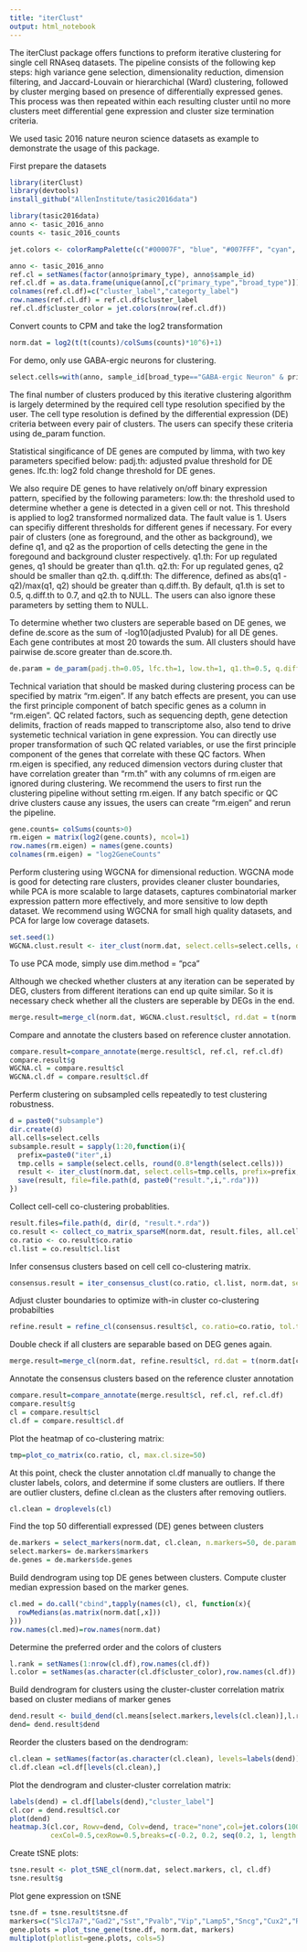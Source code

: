 ---
title: "iterClust"
output: html_notebook
---

The iterClust package offers functions to preform iterative clustering for single cell RNAseq datasets. The pipeline consists of the following kep steps: high variance gene selection, dimensionality reduction, dimension filtering, and Jaccard-Louvain or hierarchichal (Ward) clustering, followed by cluster merging based on presence of differentially expressed genes. This process was then repeated within each resulting cluster until no more clusters meet differential gene expression and cluster size termination criteria. 

We used tasic 2016 nature neuron science datasets as example to demonstrate the usage of this package. 

First prepare the datasets 

```{r}
library(iterClust)
library(devtools)
install_github("AllenInstitute/tasic2016data") 

library(tasic2016data)
anno <- tasic_2016_anno
counts <- tasic_2016_counts

jet.colors <- colorRampPalette(c("#00007F", "blue", "#007FFF", "cyan", "#7FFF7F", "yellow", "#FF7F00", "red", "#7F0000")) 

anno <- tasic_2016_anno
ref.cl = setNames(factor(anno$primary_type), anno$sample_id)
ref.cl.df = as.data.frame(unique(anno[,c("primary_type","broad_type")]))
colnames(ref.cl.df)=c("cluster_label","categorty_label")
row.names(ref.cl.df) = ref.cl.df$cluster_label
ref.cl.df$cluster_color = jet.colors(nrow(ref.cl.df))
```

Convert counts to CPM and take the log2 transformation
```{r}
norm.dat = log2(t(t(counts)/colSums(counts)*10^6)+1)
```

For demo, only use GABA-ergic neurons for clustering. 
```{r}
select.cells=with(anno, sample_id[broad_type=="GABA-ergic Neuron" & primary_type!="unclassified"])
```


The final number of clusters produced by this iterative clustering algorithm is largely determined by the required cell type resolution specified by the user. The cell type resolution is defined by the differential expression (DE) criteria between every pair of clusters. The users can specify these criteria using de_param function. 

Statistical singificance of DE genes are computed by limma, with two key parameters specified below:
padj.th: adjusted pvalue threshold for DE genes.
lfc.th: log2 fold change threshold for DE genes.

We also require DE genes to have relatively on/off binary expression pattern, specified by the following parameters:
low.th: the threshold used to determine whether a gene is detected in a given cell or not. This threshold is applied to log2 transformed normalized data. The fault value is 1. Users can specifiy different thresholds for different genes if necessary.
For every pair of clusters (one as foreground, and the other as background), we define q1, and q2 as the proportion of cells detecting the gene in the foregound and background cluster respectively.
q1.th: For up regulated genes, q1 should be greater than q1.th. 
q2.th: For up regulated genes, q2 should be smaller than q2.th. 
q.diff.th: The difference, defined as abs(q1 - q2)/max(q1, q2) should be greater than q.diff.th. 
By default, q1.th is set to 0.5, q.diff.th to 0.7, and q2.th to NULL. 
The users can also ignore these parameters by setting them to NULL. 

To determine whether two clusters are seperable based on DE genes, we define de.score as the sum of -log10(adjusted Pvalub) for all DE genes. Each gene contributes at most 20 towards the sum. All clusters should have pairwise de.score greater than de.score.th. 


```{r}
de.param = de_param(padj.th=0.05, lfc.th=1, low.th=1, q1.th=0.5, q.diff.th=0.7, de.score.th=60)
```

Technical variation that should be masked during clustering process can be specified by matrix "rm.eigen". If any batch effects are present, you can use the first principle component of batch specific genes as a column in "rm.eigen". QC related factors, such as sequencing depth, gene detection delimits, fraction of reads mapped to transcriptome also, also tend to drive systemetic technical variation in gene expression. You can directly use proper transformation of such QC related variables, or use the first principle component of the genes that correlate with these QC factors. When rm.eigen is specified, any reduced dimension vectors during cluster that have correlation greater than "rm.th" with any columns of rm.eigen are ignored during clustering. 
We recommend the users to first run the clustering pipeline without setting rm.eigen. If any batch specific or QC drive clusters cause any issues, the users can create "rm.eigen" and rerun the pipeline. 

```{r}
gene.counts= colSums(counts>0)
rm.eigen = matrix(log2(gene.counts), ncol=1)
row.names(rm.eigen) = names(gene.counts)
colnames(rm.eigen) = "log2GeneCounts"
```


Perform clustering using WGCNA for dimensional reduction. WGCNA mode is good for detecting rare clusters, provides cleaner cluster boundaries, while PCA is more scalable to large datasets, captures combinatorial marker expression pattern more effectively, and more sensitive to low depth dataset. We recommend using WGCNA for small high quality datasets, and PCA for large low coverage datasets. 

```{r, echo=FALSE}
set.seed(1)
WGCNA.clust.result <- iter_clust(norm.dat, select.cells=select.cells, dim.method="WGCNA", de.param = de.param, rm.eigen=rm.eigen, rm.th=0.7)
```
To use PCA mode, simply use dim.method = "pca"


Although we checked whether clusters at any iteration can be seperated by DEG, clusters from different iterations can end up quite similar. So it is necessary check whether all the clusters are seperable by DEGs in the end. 
```{r, echo=FALSE}
merge.result=merge_cl(norm.dat, WGCNA.clust.result$cl, rd.dat = t(norm.dat[WGCNA.clust.result$markers, select.cells]), de.param = de.param)
```

Compare and annotate the clusters based on reference cluster annotation. 
```{r, echo=FALSE}
compare.result=compare_annotate(merge.result$cl, ref.cl, ref.cl.df)
compare.result$g
WGCNA.cl = compare.result$cl
WGCNA.cl.df = compare.result$cl.df
```


Perferm clustering on subsampled cells repeatedly to test clustering robustness. 
```{r, echo=FALSE}
d = paste0("subsample")
dir.create(d)
all.cells=select.cells
subsample.result = sapply(1:20,function(i){
  prefix=paste0("iter",i)
  tmp.cells = sample(select.cells, round(0.8*length(select.cells)))
  result <- iter_clust(norm.dat, select.cells=tmp.cells, prefix=prefix, dim.method="WGCNA", de.param = de.param)
  save(result, file=file.path(d, paste0("result.",i,".rda")))
})
```

Collect cell-cell co-clustering probablities.
```{r, echo=FALSE}
result.files=file.path(d, dir(d, "result.*.rda"))
co.result <- collect_co_matrix_sparseM(norm.dat, result.files, all.cells)
co.ratio <- co.result$co.ratio
cl.list = co.result$cl.list
```

Infer consensus clusters based on cell cell co-clustering matrix.
```{r, echo=FALSE}
consensus.result = iter_consensus_clust(co.ratio, cl.list, norm.dat, select.cells=select.cells, de.param=de.param)
```

Adjust cluster boundaries to optimize with-in cluster co-clustering probabilties
```{r}
refine.result = refine_cl(consensus.result$cl, co.ratio=co.ratio, tol.th=0.005, confusion.th=0.8)
```

Double check if all clusters are separable based on DEG genes again. 
```{r}
merge.result=merge_cl(norm.dat, refine.result$cl, rd.dat = t(norm.dat[consensus.result$markers,select.cells]), de.param = de.param)
```

Annotate the consensus clusters based on the reference cluster annotation
```{r}
compare.result=compare_annotate(merge.result$cl, ref.cl, ref.cl.df)
compare.result$g
cl = compare.result$cl
cl.df = compare.result$cl.df
```


Plot the heatmap of co-clustering matrix:
```{r}
tmp=plot_co_matrix(co.ratio, cl, max.cl.size=50)
```


At this point,  check the cluster annotation cl.df manually to change the cluster labels, colors, and determine if some clusters are outliers. 
If there are outlier clusters, define cl.clean as the clusters after removing outliers. 
```{r}
cl.clean = droplevels(cl)
```


Find the top 50 differentiall expressed (DE) genes between clusters
```{r}
de.markers = select_markers(norm.dat, cl.clean, n.markers=50, de.param = de.param)
select.markers= de.markers$markers
de.genes = de.markers$de.genes
```

Build dendrogram using top DE genes between clusters.
Compute cluster median expression based on the marker genes.
```{r}
cl.med = do.call("cbind",tapply(names(cl), cl, function(x){
  rowMedians(as.matrix(norm.dat[,x]))
}))
row.names(cl.med)=row.names(norm.dat)
```

Determine the preferred order and the colors of clusters
```{r}
l.rank = setNames(1:nrow(cl.df),row.names(cl.df))
l.color = setNames(as.character(cl.df$cluster_color),row.names(cl.df))
```

Build dendrogram for clusters using the cluster-cluster correlation matrix based on cluster medians of marker genes
```{r, echo=FALSE, fig.keep="all"}
dend.result <- build_dend(cl.means[select.markers,levels(cl.clean)],l.rank, l.color,nboot=100)
dend= dend.result$dend
```

Reorder the clusters based on the dendrogram:
```{r}
cl.clean = setNames(factor(as.character(cl.clean), levels=labels(dend)), names(cl.clean))
cl.df.clean =cl.df[levels(cl.clean),]
```

Plot the dendrogram and cluster-cluster correlation matrix:
```{r, echo=FALSE, fig.keep="all"}
labels(dend) = cl.df[labels(dend),"cluster_label"]
cl.cor = dend.result$cl.cor
plot(dend)
heatmap.3(cl.cor, Rowv=dend, Colv=dend, trace="none",col=jet.colors(100),
          cexCol=0.5,cexRow=0.5,breaks=c(-0.2, 0.2, seq(0.2, 1, length.out=99)))
```

Create tSNE plots:
```{r}
tsne.result <- plot_tSNE_cl(norm.dat, select.markers, cl, cl.df)
tsne.result$g
```

Plot gene expression on tSNE
```{r}
tsne.df = tsne.result$tsne.df
markers=c("Slc17a7","Gad2","Sst","Pvalb","Vip","Lamp5","Sncg","Cux2","Rspo1","Rorb","Fezf2","Osr1","Oprk1","Penk","Foxp2","Nxph4","Tshz2","Sla2","Slc17a8","Fam84b")
gene.plots = plot_tsne_gene(tsne.df, norm.dat, markers)
multiplot(plotlist=gene.plots, cols=5)
```
